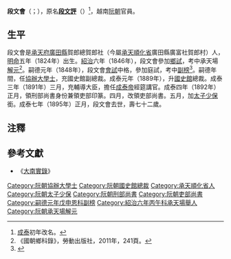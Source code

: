 '''段文會'''（{{vie|v='''Đoàn Văn Hội'''|hn=段文會}}；{{bd|1824年||1895年}}），原名'''[[段文評|段文評]]'''（{{vie|v='''Đoàn Văn Bình'''|hn=段文評}}）<ref>[[成泰|成泰]]初年改名。</ref>，越南[[阮朝|阮朝]]官員。

==生平==
段文會是[[承天府_(越南)|承天府]][[廣田縣|廣田縣]]賀郎總賀郎社（今屬[[承天順化省|承天順化省]]廣田縣廣富社賀郎村）人，[[明命|明命]]五年（1824年）出生。[[紹治|紹治]]六年（1846年），段文會參加[[鄉試|鄉試]]，考中承天場[[解元|解元]]<ref>《國朝鄉科錄》，勞動出版社，2011年，241頁。</ref>。嗣德元年（1848年），段文會[[會試|會試]]中格，參加庭試，考中[[副榜|副榜]]<ref>{{Cite web |url=http://hannom.nlv.gov.vn/hannom/cgi-bin/hannom?a=d&d=BNTwEHieahcNp1894.1.41 |title=《國朝科榜錄》 |access-date=2016-12-13 |archive-url=https://web.archive.org/web/20170907075436/http://hannom.nlv.gov.vn/hannom/cgi-bin/hannom?a=d&d=BNTwEHieahcNp1894.1.41 |archive-date=2017-09-07 |dead-url=yes }}</ref>。嗣德年間，任[[協辦大學士|協辦大學士]]，充國史館副總裁。成泰元年（1889年），升[[國史館|國史館]]總裁。成泰三年（1891年）三月，充輔導大臣，擔任[[成泰帝|成泰帝]]經筵講官。成泰四年（1892年）正月，領刑部尚書身份兼領吏部印篆。四月，改領吏部尚書。五月，加[[太子少保|太子少保]]銜。成泰七年（1895年）正月，段文會去世，壽七十二歲。

==注釋==
{{reflist}}

==參考文獻==
*《[[大南實錄|大南實錄]]》

{{嗣德元年戊申恩科庭试正副榜}}

[[Category:阮朝協辦大學士|Category:阮朝協辦大學士]]
[[Category:阮朝國史館總裁|Category:阮朝國史館總裁]]
[[Category:承天順化省人|Category:承天順化省人]]
[[Category:阮朝太子少保|Category:阮朝太子少保]]
[[Category:阮朝刑部尚書|Category:阮朝刑部尚書]]
[[Category:阮朝吏部尚書|Category:阮朝吏部尚書]]
[[Category:嗣德元年戊申恩科副榜|Category:嗣德元年戊申恩科副榜]]
[[Category:紹治六年丙午科承天場舉人|Category:紹治六年丙午科承天場舉人]]
[[Category:阮朝承天場解元|Category:阮朝承天場解元]]